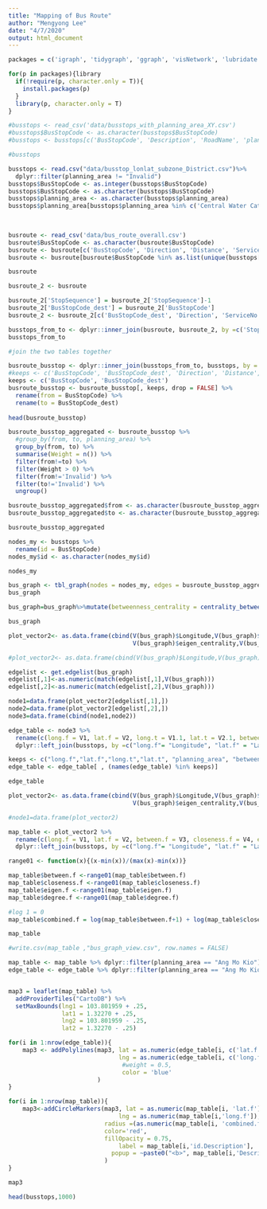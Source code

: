 ```yaml
---
title: "Mapping of Bus Route"
author: "Mengyong Lee"
date: "4/7/2020"
output: html_document
---
```


```r
packages = c('igraph', 'tidygraph', 'ggraph', 'visNetwork', 'lubridate', 'tidyverse', 'ggplot2', 'ggmap', 'leaflet', 'ggiraph', 'sf', 'tmap')

for(p in packages){library
  if(!require(p, character.only = T)){
    install.packages(p)
  }
  library(p, character.only = T)
}
```


```r

#busstops <- read_csv('data/busstops_with_planning_area_XY.csv')
#busstops$BusStopCode <- as.character(busstops$BusStopCode)
#busstops <- busstops[c('BusStopCode', 'Description', 'RoadName', 'planning_area', 'Latitude', 'Longitude')]

#busstops

busstops <- read.csv("data/busstop_lonlat_subzone_District.csv")%>%
  dplyr::filter(planning_area != "Invalid")
busstops$BusStopCode <- as.integer(busstops$BusStopCode)
busstops$BusStopCode <- as.character(busstops$BusStopCode)
busstops$planning_area <- as.character(busstops$planning_area)
busstops$planning_area[busstops$planning_area %in% c('Central Water Catchment', 'Mandai', 'Marina South', 'Museum', 'Newton', 'Orchard', 'Outram', 
                                                                           'Seletar', 'Rochor', 'Singapore River', 'Tanglin', 'Southern Islands', 'River Valley', 'Paya Lebar', 
                                                                           'Straits View', 'Tengah')] <- "Others"

```


```r
busroute <- read_csv('data/bus_route_overall.csv')
busroute$BusStopCode <- as.character(busroute$BusStopCode)
busroute <- busroute[c('BusStopCode', 'Direction', 'Distance', 'ServiceNo', 'StopSequence')]
busroute <- busroute[busroute$BusStopCode %in% as.list(unique(busstops['BusStopCode']))[['BusStopCode']], ] 

busroute
```


```r
busroute_2 <- busroute

busroute_2['StopSequence'] = busroute_2['StopSequence']-1
busroute_2['BusStopCode_dest'] = busroute_2['BusStopCode']
busroute_2 <- busroute_2[c('BusStopCode_dest', 'Direction', 'ServiceNo', 'StopSequence')]

busstops_from_to <- dplyr::inner_join(busroute, busroute_2, by =c('StopSequence', 'ServiceNo', 'Direction'))
busstops_from_to
```

```r
#join the two tables together

busroute_busstop <- dplyr::inner_join(busstops_from_to, busstops, by ='BusStopCode')
#keeps <- c('BusStopCode', 'BusStopCode_dest', 'Direction', 'Distance', 'ServiceNo', 'Latitude', 'Longitude', 'planning_area', 'Description')
keeps <- c('BusStopCode', 'BusStopCode_dest')
busroute_busstop <- busroute_busstop[, keeps, drop = FALSE] %>% 
  rename(from = BusStopCode) %>%
  rename(to = BusStopCode_dest)
  
head(busroute_busstop)
```

```r
busroute_busstop_aggregated <- busroute_busstop %>%
  #group_by(from, to, planning_area) %>%
  group_by(from, to) %>%
  summarise(Weight = n()) %>%
  filter(from!=to) %>%
  filter(Weight > 0) %>%
  filter(from!='Invalid') %>%
  filter(to!='Invalid') %>%
  ungroup()

busroute_busstop_aggregated$from <- as.character(busroute_busstop_aggregated$from)
busroute_busstop_aggregated$to <- as.character(busroute_busstop_aggregated$to)

busroute_busstop_aggregated
```


```r
nodes_my <- busstops %>%
  rename(id = BusStopCode)
nodes_my$id <- as.character(nodes_my$id)

nodes_my

```


```r
bus_graph <- tbl_graph(nodes = nodes_my, edges = busroute_busstop_aggregated, directed = TRUE)
bus_graph
```



```r
bus_graph=bus_graph%>%mutate(betweenness_centrality = centrality_betweenness(normalized = TRUE)) %>%mutate(closeness_centrality = centrality_closeness(normalized = TRUE)) %>%mutate(degree_centrality=centrality_degree(mode='out',normalized = TRUE))%>%mutate(eigen_centrality=centrality_eigen(weights=bus_graph$Weight,directed=TRUE))

bus_graph
```


```r
plot_vector2<- as.data.frame(cbind(V(bus_graph)$Longitude,V(bus_graph)$Latitude,V(bus_graph)$betweenness_centrality,V(bus_graph)$closeness_centrality,
                                   V(bus_graph)$eigen_centrality,V(bus_graph)$degree_centrality))

#plot_vector2<- as.data.frame(cbind(V(bus_graph)$Longitude,V(bus_graph)$Latitude))

edgelist <- get.edgelist(bus_graph)
edgelist[,1]<-as.numeric(match(edgelist[,1],V(bus_graph)))
edgelist[,2]<-as.numeric(match(edgelist[,2],V(bus_graph)))

node1=data.frame(plot_vector2[edgelist[,1],])
node2=data.frame(plot_vector2[edgelist[,2],])
node3=data.frame(cbind(node1,node2))

edge_table <- node3 %>%
  rename(c(long.f = V1, lat.f = V2, long.t = V1.1, lat.t = V2.1, between.f = V3, closeness.f = V4, eigen.f = V5, degree.f = V6))%>%
  dplyr::left_join(busstops, by =c("long.f"= "Longitude", "lat.f" = "Latitude")) 

keeps <- c("long.f","lat.f","long.t","lat.t", "planning_area", "between.f", "closeness.f", "eigen.f","degree.f" )
edge_table <- edge_table[ , (names(edge_table) %in% keeps)]

edge_table

```



```r
plot_vector2<- as.data.frame(cbind(V(bus_graph)$Longitude,V(bus_graph)$Latitude,V(bus_graph)$betweenness_centrality,V(bus_graph)$closeness_centrality,
                                   V(bus_graph)$eigen_centrality,V(bus_graph)$degree_centrality))

#node1=data.frame(plot_vector2)

map_table <- plot_vector2 %>%
  rename(c(long.f = V1, lat.f = V2, between.f = V3, closeness.f = V4, eigen.f = V5, degree.f = V6))%>%
  dplyr::left_join(busstops, by =c("long.f"= "Longitude", "lat.f" = "Latitude")) 

range01 <- function(x){(x-min(x))/(max(x)-min(x))}

map_table$between.f <-range01(map_table$between.f)
map_table$closeness.f <-range01(map_table$closeness.f)
map_table$eigen.f <-range01(map_table$eigen.f)
map_table$degree.f <-range01(map_table$degree.f)

#log 1 = 0 
map_table$combined.f = log(map_table$between.f+1) + log(map_table$closeness.f+1) + log(map_table$eigen.f+1) + log(map_table$degree.f+1)

map_table

```



```r

#write.csv(map_table ,"bus_graph_view.csv", row.names = FALSE)


```

```r

map_table <- map_table %>% dplyr::filter(planning_area == "Ang Mo Kio")
edge_table <- edge_table %>% dplyr::filter(planning_area == "Ang Mo Kio")


map3 = leaflet(map_table) %>%
  addProviderTiles("CartoDB") %>% 
  setMaxBounds(lng1 = 103.801959 + .25, 
               lat1 = 1.32270 + .25, 
               lng2 = 103.801959 - .25, 
               lat2 = 1.32270 - .25)

for(i in 1:nrow(edge_table)){
    map3 <- addPolylines(map3, lat = as.numeric(edge_table[i, c('lat.f', 'lat.t')]), 
                               lng = as.numeric(edge_table[i, c('long.f', 'long.t')]),
                                #weight = 0.5,
                                color = 'blue'
                         )
}

for(i in 1:nrow(map_table)){
    map3<-addCircleMarkers(map3, lat = as.numeric(map_table[i, 'lat.f']), 
                               lng = as.numeric(map_table[i,'long.f']),
                           radius =(as.numeric(map_table[i, 'combined.f'])*25),
                           color='red',
                           fillOpacity = 0.75,
                               label = map_table[i,'id.Description'],
                             popup = ~paste0("<b>", map_table[i,'Description'], "</b>", "<br/>", 'Betweenness Centrality: ', round(map_table[i,'between.f'],3), "<br/>", 'Closeness Centrality: ', round(map_table[i,'closeness.f'],3), "<br/>", 'Eigenvalue Centrality: ', round(map_table[i,'eigen.f'],3), "<br/>", 'Degree Centrality: ', round(map_table[i,'degree.f'],3))
                           )
}

map3

```

```r
head(busstops,1000)

```
